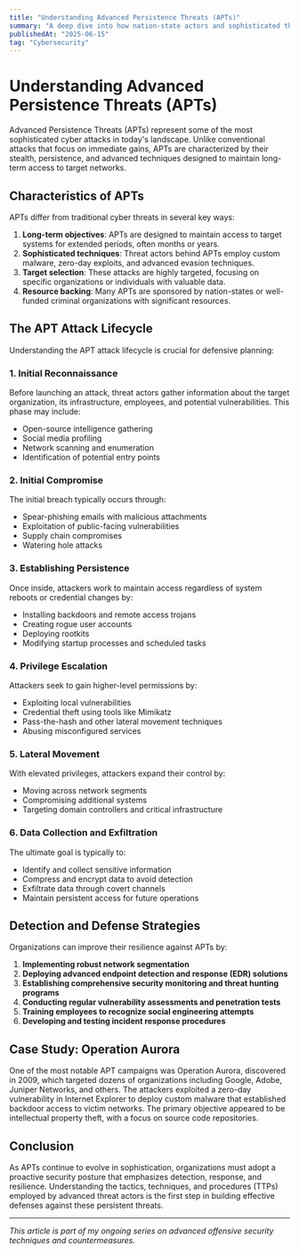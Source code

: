 ```yaml
---
title: "Understanding Advanced Persistence Threats (APTs)"
summary: "A deep dive into how nation-state actors and sophisticated threat groups maintain long-term access to compromised networks."
publishedAt: "2025-06-15"
tag: "Cybersecurity"
---
```


# Understanding Advanced Persistence Threats (APTs)

Advanced Persistence Threats (APTs) represent some of the most sophisticated cyber attacks in today's landscape. Unlike conventional attacks that focus on immediate gains, APTs are characterized by their stealth, persistence, and advanced techniques designed to maintain long-term access to target networks.

## Characteristics of APTs

APTs differ from traditional cyber threats in several key ways:

1. **Long-term objectives**: APTs are designed to maintain access to target systems for extended periods, often months or years.
2. **Sophisticated techniques**: Threat actors behind APTs employ custom malware, zero-day exploits, and advanced evasion techniques.
3. **Target selection**: These attacks are highly targeted, focusing on specific organizations or individuals with valuable data.
4. **Resource backing**: Many APTs are sponsored by nation-states or well-funded criminal organizations with significant resources.

## The APT Attack Lifecycle

Understanding the APT attack lifecycle is crucial for defensive planning:

### 1. Initial Reconnaissance

Before launching an attack, threat actors gather information about the target organization, its infrastructure, employees, and potential vulnerabilities. This phase may include:

- Open-source intelligence gathering
- Social media profiling
- Network scanning and enumeration
- Identification of potential entry points

### 2. Initial Compromise

The initial breach typically occurs through:

- Spear-phishing emails with malicious attachments
- Exploitation of public-facing vulnerabilities
- Supply chain compromises
- Watering hole attacks

### 3. Establishing Persistence

Once inside, attackers work to maintain access regardless of system reboots or credential changes by:

- Installing backdoors and remote access trojans
- Creating rogue user accounts
- Deploying rootkits
- Modifying startup processes and scheduled tasks

### 4. Privilege Escalation

Attackers seek to gain higher-level permissions by:

- Exploiting local vulnerabilities
- Credential theft using tools like Mimikatz
- Pass-the-hash and other lateral movement techniques
- Abusing misconfigured services

### 5. Lateral Movement

With elevated privileges, attackers expand their control by:

- Moving across network segments
- Compromising additional systems
- Targeting domain controllers and critical infrastructure

### 6. Data Collection and Exfiltration

The ultimate goal is typically to:

- Identify and collect sensitive information
- Compress and encrypt data to avoid detection
- Exfiltrate data through covert channels
- Maintain persistent access for future operations

## Detection and Defense Strategies

Organizations can improve their resilience against APTs by:

1. **Implementing robust network segmentation**
2. **Deploying advanced endpoint detection and response (EDR) solutions**
3. **Establishing comprehensive security monitoring and threat hunting programs**
4. **Conducting regular vulnerability assessments and penetration tests**
5. **Training employees to recognize social engineering attempts**
6. **Developing and testing incident response procedures**

## Case Study: Operation Aurora

One of the most notable APT campaigns was Operation Aurora, discovered in 2009, which targeted dozens of organizations including Google, Adobe, Juniper Networks, and others. The attackers exploited a zero-day vulnerability in Internet Explorer to deploy custom malware that established backdoor access to victim networks. The primary objective appeared to be intellectual property theft, with a focus on source code repositories.

## Conclusion

As APTs continue to evolve in sophistication, organizations must adopt a proactive security posture that emphasizes detection, response, and resilience. Understanding the tactics, techniques, and procedures (TTPs) employed by advanced threat actors is the first step in building effective defenses against these persistent threats.

---

*This article is part of my ongoing series on advanced offensive security techniques and countermeasures.*
